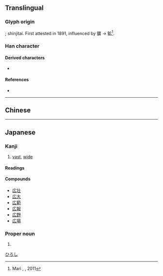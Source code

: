 {{also|廣|广}}
{{character info/new}}
==Translingual==
{{Han simplified forms|廣|広|广}}

===Glyph origin===
{{Han simp|廣|f=黃|t=厶}}; shinjitai. First attested in 1891, influenced by 鑛 → 鉱<ref>Mari {{smallcaps|Yamashita}}, [http://www.kanken.or.jp/project/data/investigation_incentive_award_2010_yamashita.pdf {{lang|ja|「広」の字体について―略字体の出現時期とその要因―}}], 2011</ref>.

===Han character===
{{Han char|rn=53|rad=广|as=02|sn=5|four=00230|canj=II,XII|ids=⿸广厶}}

====Derived characters====
* {{l|mul|[[鉱]], [[拡]], [[砿]], [[昿]], [[絋]], [[𬽷]] (from [[鑛]], [[擴]], [[礦]], [[曠]], [[纊]], [[儣]])}}

====References====
* {{Han ref|kx=0343.081|dkj=09224|dj=0652.180|hdz=20873.021|uh=5E83|ud=24195}}
<references />

----

==Chinese==
{{zh-see|廣|v}}

----

==Japanese==
{{ja-kanji forms|広|廣}}

===Kanji===
{{ja-kanji|grade=2|rs=广02|kyu=廣}}

# [[vast]], [[wide]]

====Readings====
{{ja-readings
|goon=こう<くわう
|kanon=こう<くわう
|kun=ひろ-い, ひろ-まる, ひろ-める, ひろ-がる, ひろ-げる
}}

====Compounds====
* [[広壮]]
* [[広大]]
* [[広範]]
* [[広報]]
* [[広野]]
* [[広場]]

===Proper noun===
{{ja-pos|proper|ひろし}}

# {{given name|ja|male}}

[[Category:Japanese male given names|ひろし]]